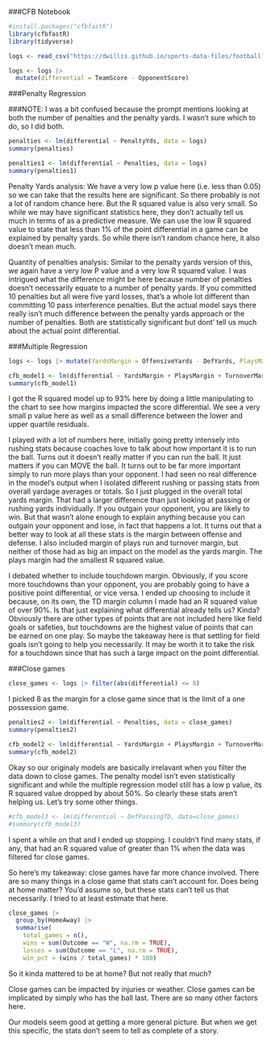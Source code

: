 ###CFB Notebook

```r
#install.packages("cfbfastR")
library(cfbfastR)
library(tidyverse)
```

```r
logs <- read_csv("https://dwillis.github.io/sports-data-files/footballlogs1124.csv")
```

```r
logs <- logs |>  
  mutate(differential = TeamScore - OpponentScore)
```



###Penalty Regression


###NOTE: I was a bit confused because the prompt mentions looking at both the number of penalties and the penalty yards. I wasn't sure which to do, so I did both. 
```r
penalties <- lm(differential ~ PenaltyYds, data = logs)
summary(penalties)
```

```r
penalties1 <- lm(differential ~ Penalties, data = logs)
summary(penalties1)
```

Penalty Yards analysis: We have a very low p value here (i.e. less than 0.05) so we can take that the results here are significant. So there probably is not a lot of random chance here. But the R squared value is also very small. So while we may have significant statistics here, they don't actually tell us much in terms of as a predictive measure. We can use the low R squared value to state that less than 1% of the point differential in a game can be explained by penalty yards. So while there isn't random chance here, it also doesn't mean much. 

Quantity of penalties analysis: Similar to the penalty yards version of this, we again have a very low P value and a very low R squared value. I was intrigued what the difference might be here because number of penalties doesn't necessarily equate to a number of penalty yards. If you committed 10 penalties but all were five yard losses, that's a whole lot different than committing 10 pass interference penalties. But the actual model says there really isn't much difference between the penalty yards approach or the number of penalties. Both are statistically significant but dont' tell us much about the actual point differential. 

###Multiple Regression
```r
logs <- logs |> mutate(YardsMargin = OffensiveYards - DefYards, PlaysMargin = OffensivePlays - DefPlays, TurnoverMargin = TotalTurnovers - DefTotalTurnovers, TDMargin = ((PassingTD + RushingTD) - (DefPassingTD + DefRushingTD)))
```

```r
cfb_model1 <- lm(differential ~ YardsMargin + PlaysMargin + TurnoverMargin + TDMargin, data=logs)
summary(cfb_model1)
```

I got the R squared model up to 93% here by doing a little manipulating to the chart to see how margins impacted the score differential. We see a very small p value here as well as a small difference between the lower and upper quartile residuals. 

I played with a lot of numbers here, initially going pretty intensely into rushing stats because coaches love to talk about how important it is to run the ball. Turns out it doesn't really matter if you can run the ball. It just matters if you can MOVE the ball. It turns out to be far more important simply to run more plays than your opponent. I had seen no real difference in the model's output when I isolated different rushing or passing stats from overall yardage averages or totals. So I just plugged in the overall total yards margin. That had a larger difference than just looking at passing or rushing yards individually. If you outgain your opponent, you are likely to win. But that wasn't alone enough to explain anything because you can outgain your opponent and lose, in fact that happens a lot. It turns out that a better way to look at all these stats is the margin between offense and defense. I also included margin of plays run and turnover margin, but neither of those had as big an impact on the model as the yards margin. The plays margin had the smallest R squared value. 

I debated whether to include touchdown margin. Obviously, if you score more touchdowns than your opponent, you are probably going to have a positive point differential, or vice versa. I ended up choosing to include it because, on its own, the TD margin column I made had an R squared value of over 90%. Is that just explaining what differential already tells us? Kinda? Obviously there are other types of points that are not included here like field goals or safeties, but touchdowns are the highest value of points that can be earned on one play. So maybe the takeaway here is that settling for field goals isn't going to help you necessarily. It may be worth it to take the risk for a touchdown since that has such a large impact on the point differential. 

###Close games

```r
close_games <- logs |> filter(abs(differential) <= 8)
```

I picked 8 as the margin for a close game since that is the limit of a one possession game. 


```r
penalties2 <- lm(differential ~ Penalties, data = close_games)
summary(penalties2)
```

```r
cfb_model2 <- lm(differential ~ YardsMargin + PlaysMargin + TurnoverMargin + TDMargin, data=close_games)
summary(cfb_model2)
```

Okay so our originaly models are basically irrelavant when you filter the data down to close games. The penalty model isn't even statistically significant and while the multiple regression model still has a low p value, its R squared value dropped by about 50%. So clearly these stats aren't helping us. Let's try some other things. 

```r
#cfb_model3 <- lm(differential ~ DefPassingTD, data=close_games)
#summary(cfb_model3)
```

I spent a while on that and I ended up stopping. I couldn't find many stats, if any, that had an R squared value of greater than 1% when the data was filtered for close games. 

So here's my takeaway: close games have far more chance involved. There are so many things in a close game that stats can't account for. Does being at home matter? You'd assume so, but these stats can't tell us that necessarily. I tried to at least estimate that here. 

```r
close_games |>
  group_by(HomeAway) |> 
  summarise(
    total_games = n(),
    wins = sum(Outcome == "W", na.rm = TRUE),
    losses = sum(Outcome == "L", na.rm = TRUE),
    win_pct = (wins / total_games) * 100)
```

So it kinda mattered to be at home? But not really that much? 

Close games can be impacted by injuries or weather. Close games can be implicated by simply who has the ball last. There are so many other factors here. 

Our models seem good at getting a more general picture. But when we get this specific, the stats don't seem to tell as complete of a story. 






















